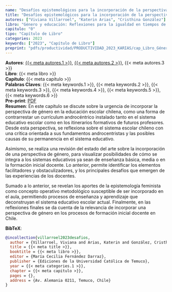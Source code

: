 ```yaml
---
name: "Desafíos epistemológicos para la incorporación de la perspectiva de género en la educación escolar chilena"
title: "Desafíos epistemológicos para la incorporación de la perspectiva de género en la educación escolar chilena"
autores: ["Viviana Villarroel", "Katerin Arias", "Cristhina González"]
libro: "Género y educación: Reflexiones para la igualdad en tiempos de crisis"
capitulo: "0"
tipo: "Capítulo de Libro"
categories: 2023
keywords: ["2023", "Capítulo de Libro"]
preprint: "pdfs/productividad/PRODUCTIVIDAD_2023_KARIAS/cap_Libro_Género y educación_Villarroel_Arias_2023.pdf"
---
```

**Autores**: [{{< meta autores.1 >}}](../members/current/Viviana Villarroel.qmd), [{{< meta autores.2 >}}](../members/current/Katerin Arias.qmd), {{< meta autores.3 >}}    
**Libro**: {{< meta libro >}}   
**Capítulo**: {{< meta capitulo >}}   
**Palabras Claves**: {{< meta keywords.1 >}}, {{< meta keywords.2 >}}, {{< meta keywords.3 >}}, {{< meta keywords.4 >}}, {{< meta keywords.5 >}}, {{< meta keywords.6 >}}    
**Pre-print**: [PDF](../{{< meta preprint >}})    
**Resumen**: En este capítulo se discute sobre la urgencia de incorporar la perspectiva de género en la educación escolar chilena, como una forma de contrarrestar un currículum androcéntrico instalado tanto en el sistema educativo escolar como en los itinerarios formativos de futuros profesores. Desde esta perspectiva, se reflexiona sobre el sistema escolar chileno con una crítica orientada a sus fundamentos androcentristas y las posibles causas de su permanencia en el sistema educativo.

Asimismo, se realiza una revisión del estado del arte sobre la incorporación de una perspectiva de género, para visualizar posibilidades de cómo se integra a los sistemas educativos ya sean de enseñanza básica, media o en la formación inicial docente. Lo anterior, permite identificar los elementos facilitadores y obstaculizadores, y los principales desafíos que emergen de las experiencias de los docentes.

Sumado a lo anterior, se revelan los aportes de la epistemología feminista como concepto operativo metodológico susceptible de ser incorporado en el aula, permitiendo procesos de enseñanza y aprendizaje que deconstruyan el sistema educativo escolar actual. Finalmente, en las reflexiones finales se da cuenta de la relevancia de incorporar una perspectiva de género en los procesos de formación inicial docente en Chile.


**BibTeX**:
```bibtex
@incollection{villarroel2023desafios,
  author = {Villarroel, Viviana and Arias, Katerin and González, Cristhina},
  title = {{< meta title >}},
  booktitle = {{< meta libro >}},
  editor = {María Cecilia Fernández Darraz},
  publisher = {Ediciones de la Universidad Católica de Temuco},
  year = {{< meta categories.1 >}},
  chapter = {{< meta capitulo >}},
  pages = {},
  address = {Av. Alemania 0211, Temuco, Chile}
}
```
